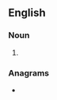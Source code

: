 {{also|liplock|lip lock}}
==English==

===Noun===
{{en-noun}}

# {{alternative spelling of|liplock|lang=en}}

===Anagrams===
* {{anagrams|en|Pollick|pillock}}